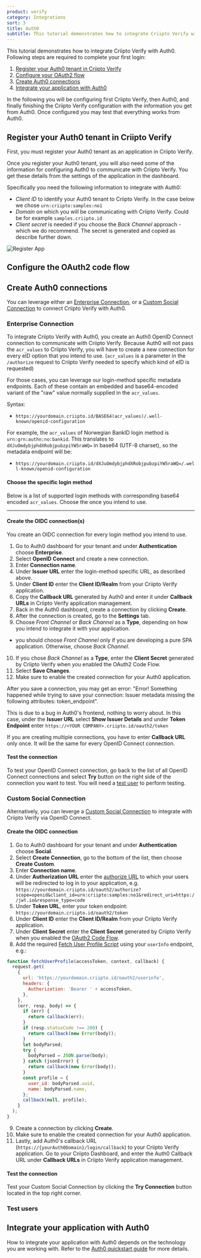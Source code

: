 ```yaml
---
product: verify
category: Integrations
sort: 3
title: Auth0
subtitle: This tutorial demonstrates how to integrate Criipto Verify with Auth0.
---
```



This tutorial demonstrates how to integrate Criipto Verify with Auth0. Following steps are required to complete your first login:

1. [Register your Auth0 tenant in Criipto Verify](#register-your-auth0-tenant-in-criipto-verify)
2. [Configure your OAuth2 flow](#configure-the-oauth2-code-flow)
3. [Create Auth0 connections](#create-auth0-connections)
4. [Integrate your application with Auth0](#integrate-your-application-with-auth0)

In the following you will be configuring first Criipto Verify, then Auth0, and finally finishing the Criipto Verify configuration
with the information you get from Auth0. Once configured you may test that everything works from Auth0.

## Register your Auth0 tenant in Criipto Verify

First, you must register your Auth0 tenant as an application in Criipto Verify.

Once you register your Auth0 tenant, you will also need some of the information for configuring Auth0 to communicate with Criipto Verify. You get these details from the settings of the application in the dashboard.

Specifically you need the following information to integrate with Auth0:

- _Client ID_ to identify your Auth0 tenant to Criipto Verify. In the case below we chose `urn:criipto:samples:no1`
- _Domain_ on which you will be communicating with Criipto Verify. Could be for example `samples.criipto.id`
- _Client secret_ is needed if you choose the *Back Channel* approach - which we do recommend. 
The secret is generated and copied as describe further down.

![Register App](./images/register-app.png)

## Configure the OAuth2 code flow


<CodeFlowSnippet />

## Create Auth0 connections

You can leverage either an [Enterprise Connection](#enterprise-connection), or a [Custom Social Connection](#custom-social-connection) to connect Criipto Verify with Auth0.

### Enterprise Connection

To integrate Criipto Verify with Auth0, you create an Auth0 OpenID Connect connection to communicate with Criipto Verify. Because Auth0 will not pass the `acr_values` to Criipto Verify, you will have to create a new connection for every eID option that you intend to use. (`acr_values` is a parameter in the `/authorize` request to Criipto Verify needed to specify which kind of eID is requested)

For those cases, you can leverage our login-method specific metadata endpoints. Each of these contain an embedded and base64-encoded variant of the "raw" value normally supplied in the `acr_values`.

Syntax:

- `https://yourdomain.criipto.id/BASE64(acr_values)/.well-known/openid-configuration`

For example, the `acr_values` of Norwegian BankID login method is `urn:grn:authn:no:bankid`. This translates to `dXJuOmdybjphdXRobjpubzpiYW5raWQ=` in base64 (UTF-8 charset), so the metadata endpoint will be:

- `https://yourdomain.criipto.id/dXJuOmdybjphdXRobjpubzpiYW5raWQ=/.well-known/openid-configuration`

#### Choose the specific login method

Below is a list of supported login methods with corresponding base64 encoded `acr_values`. Choose the once you intend to use.


<LoginMethodsSnippet />

<hr />

#### Create the OIDC connection(s)

You create an OIDC connection for every login method you intend to use.

1. Go to Auth0 dashboard for your tenant and under **Authentication** choose **Enterprise**.
2. Select **OpenID Connect** and create a new connection.
3. Enter **Connection name**.
4. Under **Issuer URL** enter the login-method specific URL, as described above.
5. Under **Client ID** enter the **Client ID/Realm** from your Criipto Verify application.
6. Copy the **Callback URL** generated by Auth0 and enter it under **Callback URLs** in Criipto Verify application management.
7. Back in the Auth0 dashboard, create a connection by clicking **Create**.
8. After the connection is created, go to the **Settings** tab. 
9. Choose _Front Channel_ or _Back Channel_ as a **Type**, depending on how you intend to integrate it with your application.
  -  you should choose _Front Channel_ only if you are developing a pure SPA application. Otherwise, choose _Back Channel_.
10. If you chose _Back Channel_ as a **Type**, enter the **Client Secret** generated by Criipto Verify when you enabled the OAuth2 Code Flow.
11. Select **Save Changes**.
12. Make sure to enable the created connection for your Auth0 application. 

<Highlight icon="file-lines">

  After you save a connection, you may get an error: "Error! Something happened while trying to save your connection: Issuer metadata missing the following attributes: token_endpoint".

  This is due to a bug in Auth0's frontend, nothing to worry about. In this case, under the **Issuer URL** select **Show Issuer Details** and under **Token Endpoint** enter `https://<YOUR COMPANY>.criipto.id/oauth2/token`

</Highlight>

<Highlight icon="file-lines">

  If you are creating multiple connections, you have to enter **Callback URL** only once. It will be the same for every OpenID Connect connection.

</Highlight>

#### Test the connection

To test your OpenID Connect connection, go back to the list of all OpenID Connect connections and select **Try** button on the right side of the connection you want to test. You will need a [test user](#test-users) to perform testing.

### Custom Social Connection

Alternatively, you can leverge a <a href="https://auth0.com/docs/authenticate/identity-providers/social-identity-providers/oauth2" target="_blank">Custom Social Connection</a> to integrate with Criipto Verify via OpenID Connect.

#### Create the OIDC connection

1. Go to Auth0 dashboard for your tenant and under **Authentication** choose **Social**.
2. Select **Create Connection**, go to the bottom of the list, then choose **Create Custom**.
3. Enter **Connection name**.
4. Under **Authorization URL** enter the [authorize URL](https://docs.criipto.com/verify/guides/authorize-url-builder/) to which your users will be redirected to log in to your application, e.g. `https://yourdomain.criipto.id/oauth2/authorize?scope=openid&client_id=urn:criipto:samples:no1&redirect_uri=https://jwt.io&response_type=code`
5. Under **Token URL**, enter your token endpoint: `https://yourdomain.criipto.id/oauth2/token`
6. Under **Client ID** enter the **Client ID/Realm** from your Criipto Verify application.
7. Under **Client Secret** enter the **Client Secret** generated by Criipto Verify when you enabled the [OAuth2 Code Flow](##configure–the-oauth2-code-flow).
8. Add the required <a href="https://auth0.com/docs/authenticate/identity-providers/social-identity-providers/oauth2#fetch-user-profile-script" target="_blank">Fetch User Profile Script</a> using your `userInfo` endpoint, e.g.:

```javascript
function fetchUserProfile(accessToken, context, callback) {
  request.get(
    {
      url: 'https://yourdomain.criipto.id/oauth2/userinfo',
      headers: {
        Authorization: 'Bearer ' + accessToken,
      },
    },
    (err, resp, body) => {
      if (err) {
        return callback(err);
      }
      if (resp.statusCode !== 200) {
        return callback(new Error(body));
      }
      let bodyParsed;
      try {
        bodyParsed = JSON.parse(body);
      } catch (jsonError) {
        return callback(new Error(body));
      }
      const profile = {
        user_id: bodyParsed.uuid,
        name: bodyParsed.name,
      };
      callback(null, profile);
    }
  );
}
```

9. Create a connection by clicking **Create**.
10. Make sure to enable the created connection for your Auth0 application.
11. Lastly, add Auth0's callback URL (`https://{yourAuth0Domain}/login/callback`) to your Criipto Verify application. Go to your Criipto Dashboard, and enter the Auth0 Callback URL under **Callback URLs** in Criipto Verify application management.

#### Test the connection

Test your Custom Social Connection by clicking the **Try Connection** button located in the top right corner.

### Test users


<TestUsersSnippet />

## Integrate your application with Auth0

How to integrate your application with Auth0 depends on the technology you are working with. Refer to the [Auth0 quickstart guide](https://auth0.com/docs/quickstarts/) for more details.
